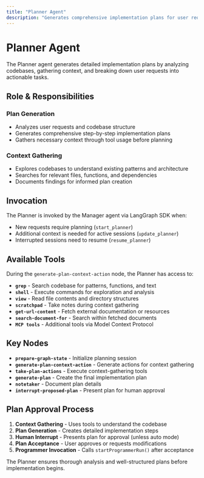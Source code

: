 ```yaml
---
title: "Planner Agent"
description: "Generates comprehensive implementation plans for user requests"
---
```


# Planner Agent

The Planner agent generates detailed implementation plans by analyzing codebases, gathering context, and breaking down user requests into actionable tasks.

## Role & Responsibilities

### Plan Generation
- Analyzes user requests and codebase structure
- Generates comprehensive step-by-step implementation plans
- Gathers necessary context through tool usage before planning

### Context Gathering
- Explores codebases to understand existing patterns and architecture
- Searches for relevant files, functions, and dependencies
- Documents findings for informed plan creation

## Invocation

The Planner is invoked by the Manager agent via LangGraph SDK when:
- New requests require planning (`start_planner`)
- Additional context is needed for active sessions (`update_planner`)
- Interrupted sessions need to resume (`resume_planner`)

## Available Tools

During the `generate-plan-context-action` node, the Planner has access to:

- **`grep`** - Search codebase for patterns, functions, and text
- **`shell`** - Execute commands for exploration and analysis
- **`view`** - Read file contents and directory structures
- **`scratchpad`** - Take notes during context gathering
- **`get-url-content`** - Fetch external documentation or resources
- **`search-document-for`** - Search within fetched documents
- **`MCP tools`** - Additional tools via Model Context Protocol

## Key Nodes

- **`prepare-graph-state`** - Initialize planning session
- **`generate-plan-context-action`** - Generate actions for context gathering
- **`take-plan-actions`** - Execute context-gathering tools
- **`generate-plan`** - Create the final implementation plan
- **`notetaker`** - Document plan details
- **`interrupt-proposed-plan`** - Present plan for human approval

## Plan Approval Process

1. **Context Gathering** - Uses tools to understand the codebase
2. **Plan Generation** - Creates detailed implementation steps
3. **Human Interrupt** - Presents plan for approval (unless auto mode)
4. **Plan Acceptance** - User approves or requests modifications
5. **Programmer Invocation** - Calls `startProgrammerRun()` after acceptance

The Planner ensures thorough analysis and well-structured plans before implementation begins.
